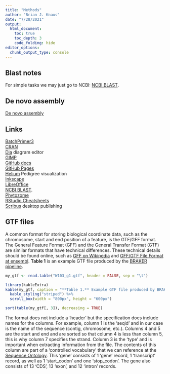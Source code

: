 ```yaml
---
title: "Methods"
author: "Brian J. Knaus"
date: "7/28/2021"
output:
  html_document:
    toc: true
    toc_depth: 3
    code_folding: hide
editor_options: 
  chunk_output_type: console
---
```



## Blast notes

For simple tasks we may just go to NCBI: [NCBI BLAST](https://blast.ncbi.nlm.nih.gov/Blast.cgi).


## De novo assembly

[De novo assembly](denovo_assembly/denovo_assembly.html)


## Links


[BatchPrimer3](https://wheat.pw.usda.gov/demos/BatchPrimer3/)    
[CRAN](https://cran.r-project.org/)    
[Dia](http://dia-installer.de/) diagram editor    
[GIMP](https://www.gimp.org/)    
[GitHub docs](https://docs.github.com/en)    
[GitHub Pages](https://resources.github.com/whitepapers/github-and-rstudio/)    
[Helium](https://excellenceinbreeding.org/toolbox/tools/helium) Pedigree visualization    
[Inkscape](https://inkscape.org/)    
[LibreOffice](https://www.libreoffice.org/)    
[NCBI BLAST](https://blast.ncbi.nlm.nih.gov/Blast.cgi).    
[Phytozome]((https://phytozome-next.jgi.doe.gov))    
[RStudio Cheatsheets](https://www.rstudio.com/resources/cheatsheets/)    
[Scribus](https://www.scribus.net/) desktop publishing    


## GTF files

A common format for storing biological coordinate data, such as the chromosome, start and end position of a feature, is the GTF/GFF format.
The General Feature Format (GFF) and the General Transfer Format (GTF) are similar formats that have technical differences.
These technical details should be found online, such as [GFF on Wikipedia](https://en.wikipedia.org/wiki/General_feature_format) and [GFF/GTF File Format at ensembl](https://useast.ensembl.org/info/website/upload/gff.html).
**Table 1** is an example GTF file produced by the [BRAKER pipeline](https://github.com/Gaius-Augustus/BRAKER).


```r
my_gtf <- read.table("W103_g1.gtf", header = FALSE, sep = "\t")

library(kableExtra)
kable(my_gtf, caption = "**Table 1.** Example GTF file produced by BRAKER including a single 'gene' (W103_g1) that consists of several features.") %>%
  kable_styling("striped") %>% 
  scroll_box(width = "800px", height = "600px")
```


```r
sort(table(my_gtf[, 3]), decreasing = TRUE)
```


The format does not include a 'header' but the specification does include names for the columns.
For example, column 1 is the 'seqid' and in our case is the name of the sequence (contig, chromosome, etc.).
Columns 4 and 5 are the start and end and are sorted so that column 4 is less than column 5, this is why column 7 specifies the strand.
Column 3 is the 'type' and is important when extracting information from the file.
The contents of this column are part of a 'controlled vocabulary' that we can reference at the [Sequence Ontology](http://www.sequenceontology.org/).
This 'gene' consists of 1 'gene' record, 1 'transcript' record, as well as 1 'start_codon' and one 'stop_codon'.
The gene also consists of 13 'CDS', 13 'exon', and 12 'intron' records.


